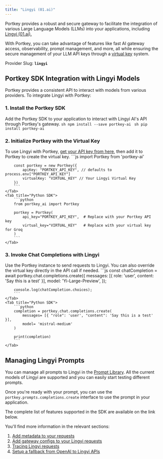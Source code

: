 ```yaml
---
title: "Lingyi (01.ai)"
---
```


Portkey provides a robust and secure gateway to facilitate the integration of various Large Language Models (LLMs) into your applications, including [Lingyi (01.ai).](https://01.ai)

With Portkey, you can take advantage of features like fast AI gateway access, observability, prompt management, and more, all while ensuring the secure management of your LLM API keys through a [virtual key](/docs/product/ai-gateway/virtual-keys) system.

Provider Slug: **`lingyi`**

## Portkey SDK Integration with Lingyi Models

Portkey provides a consistent API to interact with models from various providers. To integrate Lingyi with Portkey:

### 1\. Install the Portkey SDK

Add the Portkey SDK to your application to interact with Lingyi AI's API through Portkey's gateway.
<Tabs>
    <Tab title="NodeJS">
        ```sh
        npm install --save portkey-ai
        ```
    </Tab>
    <Tab title="Python">
        ```sh
        pip install portkey-ai
        ```
    </Tab>

  </Tabs>



### 2\. Initialize Portkey with the Virtual Key

To use Lingyi with Portkey, [get your API key from here](https://platform.lingyiwanwu.com/apikeys), then add it to Portkey to create the virtual key.
<Tabs>
    <Tab title="NodeJS SDK">
        ```js
        import Portkey from 'portkey-ai'

        const portkey = new Portkey({
            apiKey: "PORTKEY_API_KEY", // defaults to process.env["PORTKEY_API_KEY"]
            virtualKey: "VIRTUAL_KEY" // Your Lingyi Virtual Key
        })
        ```
    </Tab>
    <Tab title="Python SDK">
        ```python
        from portkey_ai import Portkey

        portkey = Portkey(
            api_key="PORTKEY_API_KEY",  # Replace with your Portkey API key
            virtual_key="VIRTUAL_KEY"   # Replace with your virtual key for Groq
        )
        ```
    </Tab>

  </Tabs>




### 3\. Invoke Chat Completions with Lingyi

Use the Portkey instance to send requests to Lingyi. You can also override the virtual key directly in the API call if needed.
<Tabs>
    <Tab title="NodeJS SDK">
        ```js
        const chatCompletion = await portkey.chat.completions.create({
            messages: [{ role: 'user', content: 'Say this is a test' }],
            model: 'Yi-Large-Preview',
        });

        console.log(chatCompletion.choices);
        ```
    </Tab>
    <Tab title="Python SDK">
        ```python
        completion = portkey.chat.completions.create(
            messages= [{ "role": 'user', "content": 'Say this is a test' }],
            model= 'mistral-medium'
        )

        print(completion)
        ```
    </Tab>

  </Tabs>




## Managing Lingyi Prompts

You can manage all prompts to Lingyi in the [Prompt Library](/docs/product/prompt-library). All the current models of Lingyi are supported and you can easily start testing different prompts.

Once you're ready with your prompt, you can use the `portkey.prompts.completions.create` interface to use the prompt in your application.

The complete list of features supported in the SDK are available on the link below.
<Card title="SDK" href="/docs/api-reference/portkey-sdk-client">
</Card>

You'll find more information in the relevant sections:

1. [Add metadata to your requests](/docs/product/observability/metadata)
2. [Add gateway configs to your Lingyi requests](/docs/product/ai-gateway/configs)
3. [Tracing Lingyi requests](/docs/product/observability/traces)
4. [Setup a fallback from OpenAI to Lingyi APIs](/docs/product/ai-gateway/fallbacks)
